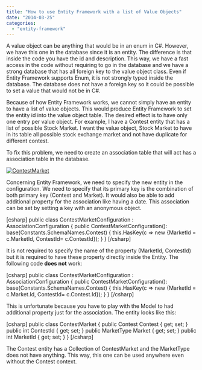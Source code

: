 ```yaml
---
title: "How to use Entity Framework with a list of Value Objects"
date: "2014-03-25"
categories: 
  - "entity-framework"
---
```


A value object can be anything that would be in an enum in C#. However, we have this one in the database since it is an entity. The difference is that inside the code you have the id and description. This way, we have a fast access in the code without requiring to go in the database and we have a strong database that has all foreign key to the value object class. Even if Entity Framework supports Enum, it is not strongly typed inside the database. The database does not have a foreign key so it could be possible to set a value that would not be in C#.

Because of how Entity Framework works, we cannot simply have an entity to have a list of value objects. This would produce Entity Framework to set the entity id into the value object table. The desired effect is to have only one entry per value object. For example, I have a Contest entity that has a list of possible Stock Market. I want the value object, Stock Market to have in its table all possible stock exchange market and not have duplicate for different contest.

To fix this problem, we need to create an association table that will act has a association table in the database.

[![ContestMarket](http://patrickdesjardins.com/blog/wp-content/uploads/2014/03/ContestMarket-400x90.png)](http://patrickdesjardins.com/blog/how-to-use-entity-framework-with-a-list-of-value-objects/contestmarket)

Concerning Entity Framework, we need to specify the new entity in the configuration. We need to specify that its primary key is the combination of both primary key (Contest and Market). It would also be able to add additional property for the association like having a date. This association can be set by setting a key with an anonymous object.

\[csharp\] public class ContestMarketConfiguration : AssociationConfiguration { public ContestMarketConfiguration(): base(Constants.SchemaNames.Contest) { this.HasKey(c => new {MarketId = c.MarketId, ContestId= c.ContestId}); } } \[/csharp\]

It is not required to specify the name of the property (MarketId, ContestId) but it is required to have these property directly inside the Entity. The following code **does not** work:

\[csharp\] public class ContestMarketConfiguration : AssociationConfiguration { public ContestMarketConfiguration(): base(Constants.SchemaNames.Contest) { this.HasKey(c => new {MarketId = c.Market.Id, ContestId= c.Contest.Id}); } } \[/csharp\]

This is unfortunate because you have to play with the Model to had additional property just for the association. The entity looks like this:

\[csharp\] public class ContestMarket { public Contest Contest { get; set; } public int ContestId { get; set; } public MarketType Market { get; set; } public int MarketId { get; set; } } \[/csharp\]

The Contest entity has a Collection of ContestMarket and the MarketType does not have anything. This way, this one can be used anywhere even without the Contest context.
